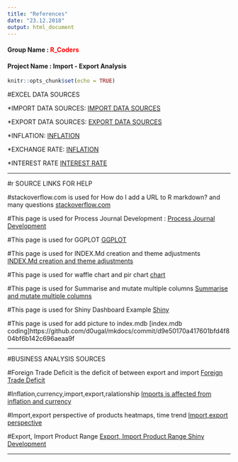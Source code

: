```yaml
---
title: "References"
date: "23.12.2018"
output: html_document
---
```

#### Group Name :<span style="color:red"> R_Coders</span>
#### Project Name : Import - Export Analysis 
```r
knitr::opts_chunk$set(echo = TRUE)
``` 

#EXCEL DATA SOURCES 

*IMPORT DATA SOURCES:
[IMPORT DATA SOURCES]( http://www.oaib.gov.tr/tr/default.html)

*EXPORT DATA SOURCES:
[EXPORT DATA SOURCES](http://www.tim.org.tr/tr/ihracat-rakamlari.html)

*INFLATION:
[INFLATION](https://www.tcmb.gov.tr/wps/wcm/connect/TR/TCMB+TR/Main+Menu/Istatistikler/Enflasyon+Verileri/Tuketici+Fiyatlari)

*EXCHANGE RATE:
[INFLATION](https://github.com/algopoly/EVDS)

*INTEREST RATE
[INTEREST RATE](https://evds2.tcmb.gov.tr/)


***************************************************************************************************************************************************************************************


#r SOURCE LINKS FOR HELP

#stackoverflow.com is used for How do I add a URL to R markdown? and many questions
[stackoverflow.com](https://stackoverflow.com/questions/29787850/how-do-i-add-a-url-to-r-markdown)

#This page is used for Process Journal Development :
[Process Journal Development](https://github.com/jtleek/modules/blob/master/05_ReproducibleResearch/Markdown/index.md)

#This page is used for GGPLOT
[GGPLOT](http://kbroman.org/datacarpentry_R_2017-01-10/03-ggplot2.html)

#This page is used for INDEX.Md creation and theme adjustments
[ INDEX.Md creation and theme adjustments](https://bookdown.org/yihui/rmarkdown/beamer-presentation.html#themes)

#This page is used for waffle chart and pir chart 
[chart](http://r-statistics.co/Top50-Ggplot2-Visualizations-MasterList-R-Code.html#Pie%20Chart)

#This page is used for Summarise and mutate multiple columns
[Summarise and mutate multiple columns](https://dplyr.tidyverse.org/reference/summarise_all.html)

#This page is used for Shiny Dashboard Example
[Shiny](https://bookdown.org/yihui/rmarkdown/shiny.html)

#This page is used for add picture to index.mdb
[index.mdb coding]https://github.com/d0ugal/mkdocs/commit/d9e50170a417601bfd4f804bf6b142c696aeaa9f


***************************************************************************************************************************************************************************************


#BUSINESS ANALYSIS SOURCES

#Foreign Trade Deficit is the deficit of between export and import
[Foreign Trade Deficit](http://www.paraanaliz.com/2017/ekonomi/ithalattaki-sicrama-dis-ticarette-makasi-acti-15739/)

#Inflation,currency,import,export,ralationship
[Imports is affected from inflation and currency](https://tradingeconomics.com/turkey/imports)

#Import,export perspective of products heatmaps, time trend
[Import,export perspective](https://atlas.media.mit.edu/en/profile/country/tur/)

#Export, Import Product Range 
[Export, Import Product Range Shiny Development]("https://shiny.rstudio.com/gallery/word-cloud.html")


***************************************************************************************************************************************************************************************






